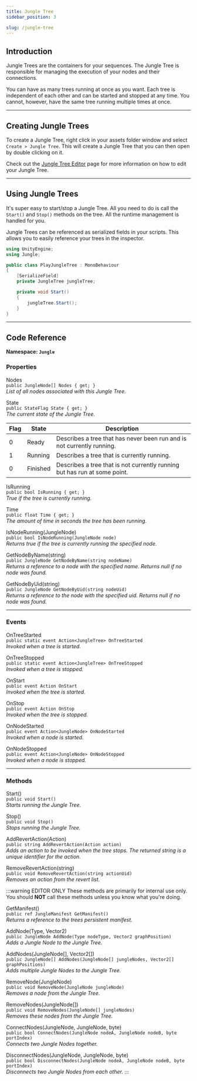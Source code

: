 ```yaml
---
title: Jungle Tree
sidebar_position: 3

slug: /jungle-tree
---
```


## Introduction

Jungle Trees are the containers for your sequences. The Jungle Tree is responsible for managing the execution of your
nodes and their connections.

You can have as many trees running at once as you want. Each tree is independent of each other and can be started and
stopped at any time. You cannot, however, have the same tree running multiple times at once.

---
## Creating Jungle Trees

To create a Jungle Tree, right click in your assets folder window and select `Create > Jungle Tree`. This will create a
Jungle Tree that you can then open by double clicking on it.

Check out the [Jungle Tree Editor](/docs/jungle-tree-editor) page for more information on how to edit your Jungle Tree.

---
## Using Jungle Trees

It's super easy to start/stop a Jungle Tree. All you need to do is call the `Start()` and `Stop()` methods on the tree.
All the runtime management is handled for you.

Jungle Trees can be referenced as serialized fields in your scripts. This allows you to easily reference your trees in
the inspector.

```csharp
using UnityEngine;
using Jungle;

public class PlayJungleTree : MonoBehaviour
{
    [SerializeField]
    private JungleTree jungleTree;

    private void Start()
    {
        jungleTree.Start();
    }
}
```

---
## Code Reference

**Namespace: `Jungle`**

### Properties

<span class="DocItemTitle">Nodes</span>
<br />`public JungleNode[] Nodes { get; }`
<br />_List of all nodes associated with this Jungle Tree._

<span class="DocItemTitle">State</span>
<br />`public StateFlag State { get; }`
<br />_The current state of the Jungle Tree._

| Flag | State    | Description                                                               |
|------|----------|---------------------------------------------------------------------------|
| 0    | Ready    | Describes a tree that has never been run and is not currently running.    |
| 1    | Running  | Describes a tree that is currently running.                               |
| 0    | Finished | Describes a tree that is not currently running but has run at some point. |

<span class="DocItemTitle">IsRunning</span>
<br />`public bool IsRunning { get; }`
<br />_True if the tree is currently running._

<span class="DocItemTitle">Time</span>
<br />`public float Time { get; }`
<br />_The amount of time in seconds the tree has been running._

<span class="DocItemTitle">IsNodeRunning(<span class="DocItemParameter">JungleNode</span>)</span>
<br />`public bool IsNodeRunning(JungleNode node)`
<br />_Returns true if the tree is currently running the specified node._

<span class="DocItemTitle">GetNodeByName(<span class="DocItemParameter">string</span>)</span>
<br />`public JungleNode GetNodeByName(string nodeName)`
<br />_Returns a reference to a node with the specified name. Returns null if no node was found._

<span class="DocItemTitle">GetNodeByUid(<span class="DocItemParameter">string</span>)</span>
<br />`public JungleNode GetNodeByUid(string nodeUid)`
<br />_Returns a reference to the node with the specified uid. Returns null if no node was found._

---
### Events

<span class="DocItemTitle">OnTreeStarted</span>
<br />`public static event Action<JungleTree> OnTreeStarted`
<br />_Invoked when a tree is started._

<span class="DocItemTitle">OnTreeStopped</span>
<br />`public static event Action<JungleTree> OnTreeStopped`
<br />_Invoked when a tree is stopped._

<span class="DocItemTitle">OnStart</span>
<br />`public event Action OnStart`
<br />_Invoked when the tree is started._

<span class="DocItemTitle">OnStop</span>
<br />`public event Action OnStop`
<br />_Invoked when the tree is stopped._

<span class="DocItemTitle">OnNodeStarted</span>
<br />`public event Action<JungleNode> OnNodeStarted`
<br />_Invoked when a node is started._

<span class="DocItemTitle">OnNodeStopped</span>
<br />`public event Action<JungleNode> OnNodeStopped`
<br />_Invoked when a node is stopped._

---
### Methods

<span class="DocItemTitle">Start()</span>
<br />`public void Start()`
<br />_Starts running the Jungle Tree._

<span class="DocItemTitle">Stop()</span>
<br />`public void Stop()`
<br />_Stops running the Jungle Tree._

<span class="DocItemTitle">AddRevertAction(<span class="DocItemParameter">Action</span>)</span>
<br />`public string AddRevertAction(Action action)`
<br />_Adds an action to be invoked when the tree stops. The returned string is a unique identifier for the action._

<span class="DocItemTitle">RemoveRevertAction(<span class="DocItemParameter">string</span>)</span>
<br />`public void RemoveRevertAction(string actionUid)`
<br />_Removes an action from the revert list._

:::warning EDITOR ONLY
These methods are primarily for internal use only.
You should **NOT** call these methods unless you know what you're doing.

<span class="DocItemTitle">GetManifest()</span>
<br />`public ref JungleManifest GetManifest()`
<br />_Returns a reference to the trees persistent manifest._

<span class="DocItemTitle">AddNode(<span class="DocItemParameter">Type, Vector2</span>)</span>
<br />`public JungleNode AddNode(Type nodeType, Vector2 graphPosition)`
<br />_Adds a Jungle Node to the Jungle Tree._

<span class="DocItemTitle">AddNodes(<span class="DocItemParameter">JungleNode[], Vector2[]</span>)</span>
<br />`public JungleNode[] AddNodes(JungleNode[] jungleNodes, Vector2[] graphPositions)`
<br />_Adds multiple Jungle Nodes to the Jungle Tree._

<span class="DocItemTitle">RemoveNode(<span class="DocItemParameter">JungleNode</span>)</span>
<br />`public void RemoveNode(JungleNode jungleNode)`
<br />_Removes a node from the Jungle Tree._

<span class="DocItemTitle">RemoveNodes(<span class="DocItemParameter">JungleNode[]</span>)</span>
<br />`public void RemoveNodes(JungleNode[] jungleNodes)`
<br />_Removes these nodes from the Jungle Tree._

<span class="DocItemTitle">ConnectNodes(<span class="DocItemParameter">JungleNode, JungleNode, byte</span>)</span>
<br />`public bool ConnectNodes(JungleNode nodeA, JungleNode nodeB, byte portIndex)`
<br />_Connects two Jungle Nodes together._

<span class="DocItemTitle">DisconnectNodes(<span class="DocItemParameter">JungleNode, JungleNode, byte</span>)</span>
<br />`public bool DisconnectNodes(JungleNode nodeA, JungleNode nodeB, byte portIndex)`
<br />_Disconnects two Jungle Nodes from each other._
:::
